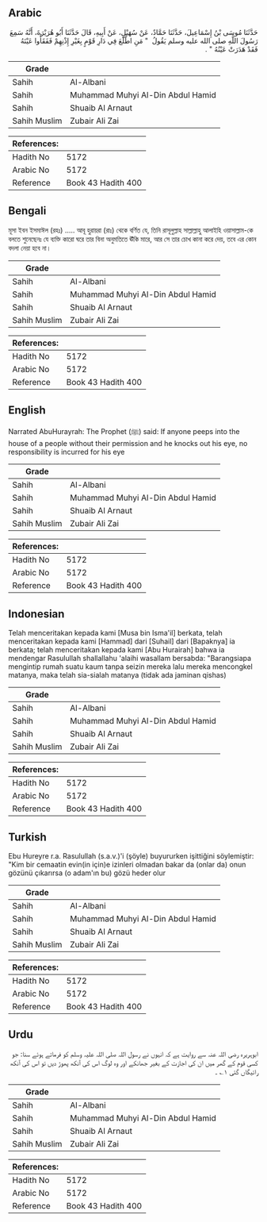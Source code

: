 ## Arabic


<div dir="rtl" lang="ar" style={{fontSize:'larger',backgroundColor:'#f8f9fa',padding:20}}>
حَدَّثَنَا مُوسَى بْنُ إِسْمَاعِيلَ، حَدَّثَنَا حَمَّادٌ، عَنْ سُهَيْلٍ، عَنْ أَبِيهِ، قَالَ حَدَّثَنَا أَبُو هُرَيْرَةَ، أَنَّهُ سَمِعَ رَسُولَ اللَّهِ صلى الله عليه وسلم يَقُولُ ‏ "‏ مَنِ اطَّلَعَ فِي دَارِ قَوْمٍ بِغَيْرِ إِذْنِهِمْ فَفَقَأُوا عَيْنَهُ فَقَدْ هَدَرَتْ عَيْنُهُ ‏"‏ ‏.‏
</div>
<div style={{backgroundColor:'#f8f9fa',padding:20, marginBottom: 10}}><table> <thead> <tr> <th>Grade</th> <th></th> </tr> </thead> <tbody> <tr><td>Sahih</td><td>Al-Albani</td></tr><tr><td>Sahih</td><td>Muhammad Muhyi Al-Din Abdul Hamid</td></tr><tr><td>Sahih</td><td>Shuaib Al Arnaut</td></tr><tr><td>Sahih Muslim</td><td>Zubair Ali Zai</td></tr></tbody></table><table> <thead> <tr> <th>References:</th> <th></th> </tr> </thead> <tbody><tr><td>Hadith No</td><td>5172</td></tr><tr><td>Arabic No</td><td>5172</td></tr><tr><td>Reference</td><td>Book 43 Hadith 400</td></tr></tbody></table></div>

## Bengali


<div dir="ltr" lang="bn" style={{fontSize:'larger',backgroundColor:'#f8f9fa',padding:20}}>
মূসা ইবন ইসমাঈল (রহঃ) ..... আবূ হুরায়রা (রাঃ) থেকে বর্ণিত যে, তিনি রাসূলুল্লাহ সাল্লাল্লাহু আলাইহি ওয়াসাল্লাম-কে বলতে শুনেছেনঃ যে ব্যক্তি কারো ঘরে তার বিনা অনুমতিতে ঊঁকি মারে, আর সে তার চোখ কানা করে দেয়, তবে এর কোন বদলা নেয়া হবে না।
</div>
<div style={{backgroundColor:'#f8f9fa',padding:20, marginBottom: 10}}><table> <thead> <tr> <th>Grade</th> <th></th> </tr> </thead> <tbody> <tr><td>Sahih</td><td>Al-Albani</td></tr><tr><td>Sahih</td><td>Muhammad Muhyi Al-Din Abdul Hamid</td></tr><tr><td>Sahih</td><td>Shuaib Al Arnaut</td></tr><tr><td>Sahih Muslim</td><td>Zubair Ali Zai</td></tr></tbody></table><table> <thead> <tr> <th>References:</th> <th></th> </tr> </thead> <tbody><tr><td>Hadith No</td><td>5172</td></tr><tr><td>Arabic No</td><td>5172</td></tr><tr><td>Reference</td><td>Book 43 Hadith 400</td></tr></tbody></table></div>

## English


<div dir="ltr" lang="en" style={{fontSize:'larger',backgroundColor:'#f8f9fa',padding:20}}>
Narrated AbuHurayrah: The Prophet (ﷺ) said: If anyone peeps into the house of a people without their permission and he knocks out his eye, no responsibility is incurred for his eye
</div>
<div style={{backgroundColor:'#f8f9fa',padding:20, marginBottom: 10}}><table> <thead> <tr> <th>Grade</th> <th></th> </tr> </thead> <tbody> <tr><td>Sahih</td><td>Al-Albani</td></tr><tr><td>Sahih</td><td>Muhammad Muhyi Al-Din Abdul Hamid</td></tr><tr><td>Sahih</td><td>Shuaib Al Arnaut</td></tr><tr><td>Sahih Muslim</td><td>Zubair Ali Zai</td></tr></tbody></table><table> <thead> <tr> <th>References:</th> <th></th> </tr> </thead> <tbody><tr><td>Hadith No</td><td>5172</td></tr><tr><td>Arabic No</td><td>5172</td></tr><tr><td>Reference</td><td>Book 43 Hadith 400</td></tr></tbody></table></div>

## Indonesian


<div dir="ltr" lang="id" style={{fontSize:'larger',backgroundColor:'#f8f9fa',padding:20}}>
Telah menceritakan kepada kami [Musa bin Isma'il] berkata, telah menceritakan kepada kami [Hammad] dari [Suhail] dari [Bapaknya] ia berkata; telah menceritakan kepada kami [Abu Hurairah] bahwa ia mendengar Rasulullah shallallahu 'alaihi wasallam bersabda: "Barangsiapa mengintip rumah suatu kaum tanpa seizin mereka lalu mereka mencongkel matanya, maka telah sia-sialah matanya (tidak ada jaminan qishas)
</div>
<div style={{backgroundColor:'#f8f9fa',padding:20, marginBottom: 10}}><table> <thead> <tr> <th>Grade</th> <th></th> </tr> </thead> <tbody> <tr><td>Sahih</td><td>Al-Albani</td></tr><tr><td>Sahih</td><td>Muhammad Muhyi Al-Din Abdul Hamid</td></tr><tr><td>Sahih</td><td>Shuaib Al Arnaut</td></tr><tr><td>Sahih Muslim</td><td>Zubair Ali Zai</td></tr></tbody></table><table> <thead> <tr> <th>References:</th> <th></th> </tr> </thead> <tbody><tr><td>Hadith No</td><td>5172</td></tr><tr><td>Arabic No</td><td>5172</td></tr><tr><td>Reference</td><td>Book 43 Hadith 400</td></tr></tbody></table></div>

## Turkish


<div dir="ltr" lang="tr" style={{fontSize:'larger',backgroundColor:'#f8f9fa',padding:20}}>
Ebu Hureyre r.a. Rasulullah (s.a.v.)'i (şöyle) buyururken işittiğini söylemiştir: "Kim bir cemaatin evin(in için)e izinleri olmadan bakar da (onlar da) onun gözünü çıkarırsa (o adam'ın bu) gözü heder olur
</div>
<div style={{backgroundColor:'#f8f9fa',padding:20, marginBottom: 10}}><table> <thead> <tr> <th>Grade</th> <th></th> </tr> </thead> <tbody> <tr><td>Sahih</td><td>Al-Albani</td></tr><tr><td>Sahih</td><td>Muhammad Muhyi Al-Din Abdul Hamid</td></tr><tr><td>Sahih</td><td>Shuaib Al Arnaut</td></tr><tr><td>Sahih Muslim</td><td>Zubair Ali Zai</td></tr></tbody></table><table> <thead> <tr> <th>References:</th> <th></th> </tr> </thead> <tbody><tr><td>Hadith No</td><td>5172</td></tr><tr><td>Arabic No</td><td>5172</td></tr><tr><td>Reference</td><td>Book 43 Hadith 400</td></tr></tbody></table></div>

## Urdu


<div dir="rtl" lang="ur" style={{fontSize:'larger',backgroundColor:'#f8f9fa',padding:20}}>
ابوہریرہ رضی اللہ عنہ سے روایت ہے کہ انہوں نے رسول اللہ صلی اللہ علیہ وسلم کو فرماتے ہوئے سنا: جو کسی قوم کے گھر میں ان کی اجازت کے بغیر جھانکے اور وہ لوگ اس کی آنکھ پھوڑ دیں تو اس کی آنکھ رائیگاں گئی ۱؎ ۔
</div>
<div style={{backgroundColor:'#f8f9fa',padding:20, marginBottom: 10}}><table> <thead> <tr> <th>Grade</th> <th></th> </tr> </thead> <tbody> <tr><td>Sahih</td><td>Al-Albani</td></tr><tr><td>Sahih</td><td>Muhammad Muhyi Al-Din Abdul Hamid</td></tr><tr><td>Sahih</td><td>Shuaib Al Arnaut</td></tr><tr><td>Sahih Muslim</td><td>Zubair Ali Zai</td></tr></tbody></table><table> <thead> <tr> <th>References:</th> <th></th> </tr> </thead> <tbody><tr><td>Hadith No</td><td>5172</td></tr><tr><td>Arabic No</td><td>5172</td></tr><tr><td>Reference</td><td>Book 43 Hadith 400</td></tr></tbody></table></div>